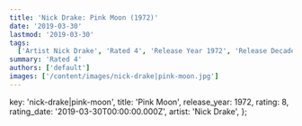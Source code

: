 ```yaml
---
title: 'Nick Drake: Pink Moon (1972)'
date: '2019-03-30'
lastmod: '2019-03-30'
tags:
  ['Artist Nick Drake', 'Rated 4', 'Release Year 1972', 'Release Decade 1970']
summary: 'Rated 4'
authors: ['default']
images: ['/content/images/nick-drake|pink-moon.jpg']
---
```


  key: 'nick-drake|pink-moon',
  title: 'Pink Moon',
  release_year: 1972,
  rating: 8,
  rating_date: '2019-03-30T00:00:00.000Z',
  artist: 'Nick Drake',
};

<MusicRating data={data} />

